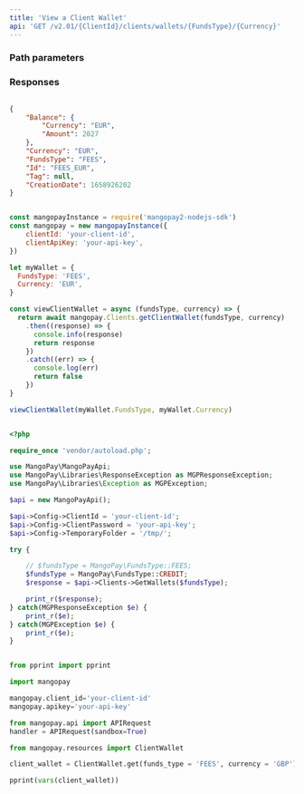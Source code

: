 ```yaml
---
title: 'View a Client Wallet'  
api: 'GET /v2.01/{ClientId}/clients/wallets/{FundsType}/{Currency}'  
---
```


  

### Path parameters  

<FundsType />  

<Currency />  

### Responses  

<AccordionGroup><Accordion title="200 ">  

<BalanceResponse />  

<Currency23Response />  

<FundsTypeResponse />  

<Id5Response />  

<Tag7Response />  

<CreationDate1Response /></Accordion></AccordionGroup>  

<ResponseExample>  

```json 200   

{
    "Balance": {
        "Currency": "EUR",
        "Amount": 2027
    },
    "Currency": "EUR",
    "FundsType": "FEES",
    "Id": "FEES_EUR",
    "Tag": null,
    "CreationDate": 1658926202
}  

 ```  

</ResponseExample>  

<RequestExample>  
  
```javascript NodeJS  

const mangopayInstance = require('mangopay2-nodejs-sdk')
const mangopay = new mangopayInstance({
    clientId: 'your-client-id',
    clientApiKey: 'your-api-key',
})

let myWallet = {
  FundsType: 'FEES',
  Currency: 'EUR',
}

const viewClientWallet = async (fundsType, currency) => {
  return await mangopay.Clients.getClientWallet(fundsType, currency)
    .then((response) => {
      console.info(response)
      return response
    })
    .catch((err) => {
      console.log(err)
      return false
    })
}

viewClientWallet(myWallet.FundsType, myWallet.Currency)  
```  

  
```php PHP  

<?php

require_once 'vendor/autoload.php';

use MangoPay\MangoPayApi;
use MangoPay\Libraries\ResponseException as MGPResponseException;
use MangoPay\Libraries\Exception as MGPException;

$api = new MangoPayApi();

$api->Config->ClientId = 'your-client-id';
$api->Config->ClientPassword = 'your-api-key';
$api->Config->TemporaryFolder = '/tmp/';

try {

    // $fundsType = MangoPay\FundsType::FEES;
    $fundsType = MangoPay\FundsType::CREDIT;
    $response = $api->Clients->GetWallets($fundsType);

    print_r($response);
} catch(MGPResponseException $e) {
    print_r($e);
} catch(MGPException $e) {
    print_r($e);
}  
```  

  
```python Python  

from pprint import pprint

import mangopay

mangopay.client_id='your-client-id'
mangopay.apikey='your-api-key'

from mangopay.api import APIRequest
handler = APIRequest(sandbox=True)

from mangopay.resources import ClientWallet

client_wallet = ClientWallet.get(funds_type = 'FEES', currency = 'GBP') 

pprint(vars(client_wallet))  
```  

  
</RequestExample>